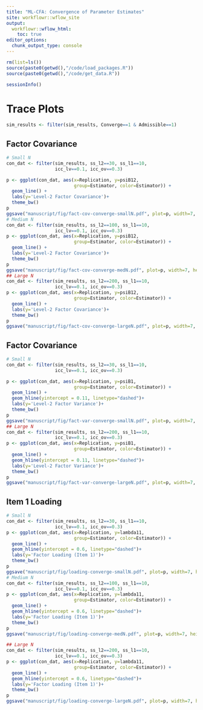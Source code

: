 ```yaml
---
title: "ML-CFA: Convergence of Parameter Estimates"
site: workflowr::wflow_site
output:
  workflowr::wflow_html:
    toc: true
editor_options:
  chunk_output_type: console
---
```


```r
rm(list=ls())
source(paste0(getwd(),"/code/load_packages.R"))
source(paste0(getwd(),"/code/get_data.R"))

```

```r
sessionInfo()
```


# Trace Plots

```r

sim_results <- filter(sim_results, Converge==1 & Admissible==1)


```

## Factor Covariance


```r

# Small N
con_dat <- filter(sim_results, ss_l2==30, ss_l1==10,
                  icc_lv==0.1, icc_ov==0.3)

p <- ggplot(con_dat, aes(x=Replication, y=psiB12, 
                         group=Estimator, color=Estimator)) +
  geom_line() +
  labs(y='Level-2 Factor Covariance')+
  theme_bw()
p
ggsave("manuscript/fig/fact-cov-converge-smallN.pdf", plot=p, width=7, height=4, units="in")
# Medium N
con_dat <- filter(sim_results, ss_l2==100, ss_l1==10,
                  icc_lv==0.1, icc_ov==0.3)
p <- ggplot(con_dat, aes(x=Replication, y=psiB12, 
                         group=Estimator, color=Estimator)) +
  geom_line() +
  labs(y='Level-2 Factor Covariance')+
  theme_bw()
p
ggsave("manuscript/fig/fact-cov-converge-medN.pdf", plot=p, width=7, height=4, units="in")
## Large N
con_dat <- filter(sim_results, ss_l2==200, ss_l1==10,
                  icc_lv==0.1, icc_ov==0.3)
p <- ggplot(con_dat, aes(x=Replication, y=psiB12, 
                         group=Estimator, color=Estimator)) +
  geom_line() +
  labs(y='Level-2 Factor Covariance')+
  theme_bw()
p
ggsave("manuscript/fig/fact-cov-converge-largeN.pdf", plot=p, width=7, height=4, units="in")

```

## Factor Covariance


```r

# Small N
con_dat <- filter(sim_results, ss_l2==30, ss_l1==10,
                  icc_lv==0.1, icc_ov==0.3)

p <- ggplot(con_dat, aes(x=Replication, y=psiB1, 
                         group=Estimator, color=Estimator)) +
  geom_line() +
  geom_hline(yintercept = 0.11, linetype="dashed")+
  labs(y='Level-2 Factor Variance')+
  theme_bw()
p
ggsave("manuscript/fig/fact-var-converge-smallN.pdf", plot=p, width=7, height=4, units="in")
## Large N
con_dat <- filter(sim_results, ss_l2==200, ss_l1==10,
                  icc_lv==0.1, icc_ov==0.3)
p <- ggplot(con_dat, aes(x=Replication, y=psiB1, 
                         group=Estimator, color=Estimator)) +
  geom_line() +
  geom_hline(yintercept = 0.11, linetype="dashed")+
  labs(y='Level-2 Factor Variance')+
  theme_bw()
p
ggsave("manuscript/fig/fact-var-converge-largeN.pdf", plot=p, width=7, height=4, units="in")

```


## Item 1 Loading


```r

# Small N
con_dat <- filter(sim_results, ss_l2==30, ss_l1==10,
                  icc_lv==0.1, icc_ov==0.3)
p <- ggplot(con_dat, aes(x=Replication, y=lambda11, 
                         group=Estimator, color=Estimator)) +
  geom_line() +
  geom_hline(yintercept = 0.6, linetype="dashed")+
  labs(y='Factor Loading (Item 1)')+
  theme_bw()
p
ggsave("manuscript/fig/loading-converge-smallN.pdf", plot=p, width=7, height=4, units="in")
# Medium N
con_dat <- filter(sim_results, ss_l2==100, ss_l1==10,
                  icc_lv==0.1, icc_ov==0.3)
p <- ggplot(con_dat, aes(x=Replication, y=lambda11, 
                         group=Estimator, color=Estimator)) +
  geom_line() +
  geom_hline(yintercept = 0.6, linetype="dashed")+
  labs(y='Factor Loading (Item 1)')+
  theme_bw()
p
ggsave("manuscript/fig/loading-converge-medN.pdf", plot=p, width=7, height=4, units="in")

## Large N
con_dat <- filter(sim_results, ss_l2==200, ss_l1==10,
                  icc_lv==0.1, icc_ov==0.3)
p <- ggplot(con_dat, aes(x=Replication, y=lambda11, 
                         group=Estimator, color=Estimator)) +
  geom_line() +
  geom_hline(yintercept = 0.6, linetype="dashed")+
  labs(y='Factor Loading (Item 1)')+
  theme_bw()
p
ggsave("manuscript/fig/loading-converge-largeN.pdf", plot=p, width=7, height=4, units="in")

```